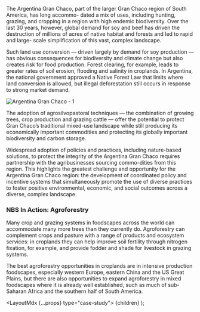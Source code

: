 

The Argentina Gran Chaco, part of the larger Gran Chaco region of South America, has long accommo- dated a mix of uses, including hunting, grazing, and cropping in a region with high endemic biodiversity. Over the last 30 years, however, global demand for soy and beef has driven the destruction of millions of acres of native habitat and forests and led to rapid and large- scale simplification of this vast, complex landscape.

Such land use conversion — driven largely by demand for soy production — has obvious consequences for biodiversity and climate change but also creates risk for food production. Forest clearing, for example, leads to greater rates of soil erosion, flooding and salinity in croplands. In Argentina, the national government approved a Native Forest Law that limits where land conversion is allowed, but illegal deforestation still occurs in response to strong market demand.

<Image src="/images/case-studies/argentina-gran-chaco/01.jpeg" alt="Argentina Gran Chaco - 1" />

The adoption of agrosilvopastoral techniques — the combination of growing trees, crop production and grazing cattle — offer the potential to protect Gran Chaco’s traditional mixed-use landscape while still producing its economically important commodities and protecting its globally important biodiversity and carbon storage.

Widespread adoption of policies and practices, including nature-based solutions, to protect the integrity of the Argentina Gran Chaco requires partnership with the agribusinesses sourcing commo-dities from this region. This highlights the greatest challenge and opportunity for the Argentina Gran Chaco region: the development of coordinated policy and incentive systems that simultaneously promote the use of diverse practices to foster positive environmental, economic, and social outcomes across a diverse, complex landscape.

### NBS In Action: Agroforestry

Many crop and grazing systems in foodscapes across the world can accommodate many more trees than they currently do. Agroforestry can complement crops and pasture with a range of products and ecosystem services: in croplands they can help improve soil fertility through nitrogen fixation, for example, and provide fodder and shade for livestock in grazing systems.

The best agroforestry opportunities in croplands are in intensive production foodscapes, especially western Europe, eastern China and the US Great Plains, but there are also opportunities to expand agroforestry in mixed foodscapes where it is already well established, such as much of sub-Saharan Africa and the southern half of South America.

  <LayoutMdx {...props} type="case-study">
    {children}
  </LayoutMdx>
);

